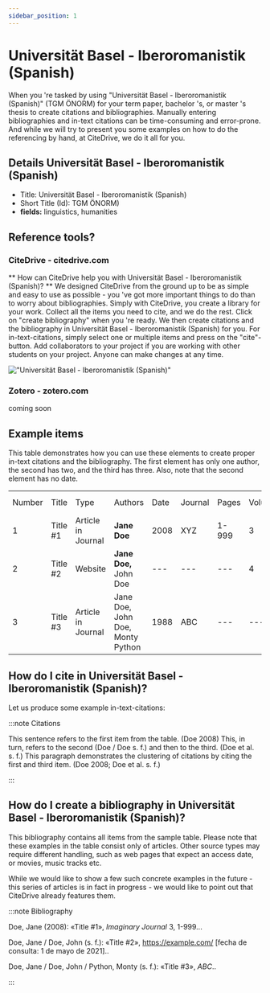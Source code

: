 ```yaml
---
sidebar_position: 1
---
```


# Universität Basel - Iberoromanistik (Spanish)

When you 're tasked by using "Universität Basel - Iberoromanistik (Spanish)" (TGM ÖNORM) for your term paper, bachelor 's, or master 's thesis to create citations and bibliographies.
Manually entering bibliographies and in-text citations can be time-consuming and error-prone. And while we will try to present you some examples on how to do the referencing by hand, at CiteDrive, we do it all for you.

## Details  Universität Basel - Iberoromanistik (Spanish)
* Title: Universität Basel - Iberoromanistik (Spanish)
* Short Title (Id): TGM ÖNORM)
* **fields:** linguistics, humanities

## Reference tools?
### CiteDrive - citedrive.com
** How can CiteDrive help you with Universität Basel - Iberoromanistik (Spanish)? **
We designed CiteDrive from the ground up to be as simple and easy to use as possible - you 've got more important things to do than to worry about bibliographies. Simply with CiteDrive, you create a library for your work. Collect all the items you need to cite, and we do the rest. Click on "create bibliography" when you 're ready. We then create citations and the bibliography in Universität Basel - Iberoromanistik (Spanish) for you. For in-text-citations, simply select one or multiple items and press on the "cite"-button. Add collaborators to your project if you are working with other students on your project. Anyone can make changes at any time.


!["Universität Basel - Iberoromanistik (Spanish)"](images/universitat-basel--iberoromanistik-spanish.svg "Choose Universität Basel - Iberoromanistik (Spanish) in the CiteDrive App")

### Zotero - zotero.com

coming soon

## Example items

This table demonstrates how you can use these elements to create proper in-text citations and the bibliography. The first element has only one author, the second has two, and the third has three. Also, note that the second element has no date.


<table>
  <tr>
   <td>Number
   </td>
   <td>Title
   </td>
   <td>Type
   </td>
   <td>Authors
   </td>
   <td>Date
   </td>
   <td>Journal
   </td>
   <td>Pages
   </td>
   <td>Volume
   </td>
   <td>Issue
   </td>
   <td>Access Date
   </td>
  </tr>
  <tr>
   <td>1
   </td>
   <td>Title #1
   </td>
   <td>Article in Journal
   </td>
   <td><strong>Jane Doe</strong>
   </td>
   <td>2008
   </td>
   <td>XYZ
   </td>
   <td>1-999
   </td>
   <td>3
   </td>
   <td>2
   </td>
   <td>--
   </td>
  </tr>
  <tr>
   <td>
2
   </td>
   <td>Title #2
   </td>
   <td>Website
   </td>
   <td><strong>Jane Doe, </strong>John Doe
   </td>
   <td>---
   </td>
   <td>---
   </td>
   <td>---
   </td>
   <td>4
   </td>
   <td>---
   </td>
   <td>2020-05-01
   </td>
  </tr>
  <tr>
   <td>3
   </td>
   <td>Title #3
   </td>
   <td>Article in Journal
   </td>
   <td>Jane Doe, John Doe, Monty Python
   </td>
   <td>1988
   </td>
   <td>ABC
   </td>
   <td>---
   </td>
   <td>---
   </td>
   <td>16
   </td>
   <td>---
   </td>
  </tr>
</table>



## How do I cite in  Universität Basel - Iberoromanistik (Spanish)?

Let us produce some example in-text-citations:

:::note Citations


This sentence refers to the first item from the table. (Doe 2008) This, in turn, refers to the second (Doe / Doe s. f.)
and then to the third.  (Doe et al. s. f.)
This paragraph demonstrates the clustering of citations by citing the first and third item. (Doe 2008; Doe et al. s. f.)

:::

## How do I create a bibliography in Universität Basel - Iberoromanistik (Spanish)?

This bibliography contains all items from the sample table. Please note that these examples in the table consist only of articles. Other source types may require different handling, such as web pages that expect an access date, or movies, music tracks etc.

While we would like to show a few such concrete examples in the future - this series of articles is in fact in progress - we would like to point out that CiteDrive already features them.

:::note Bibliography

Doe, Jane (2008): «Title #1», <i>Imaginary Journal</i> 3, 1-999...

Doe, Jane / Doe, John  (s. f.): «Title #2», https://example.com/ [fecha de consulta: 1 de mayo de 2021]..

Doe, Jane / Doe, John / Python, Monty (s. f.): «Title #3», <i>ABC</i>..



:::


        